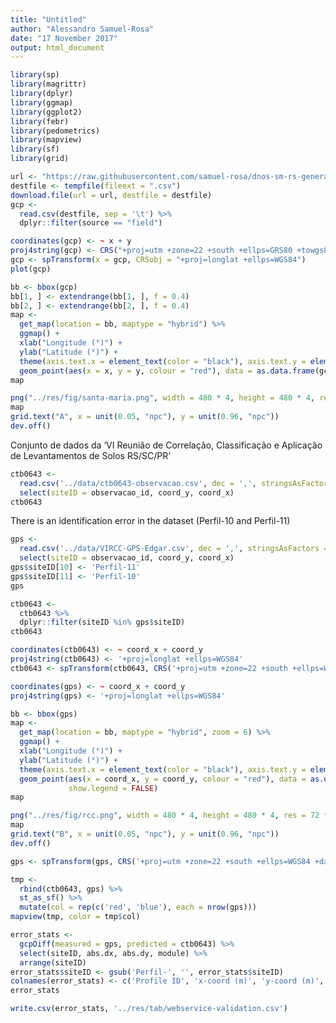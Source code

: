 ```yaml
---
title: "Untitled"
author: "Alessandro Samuel-Rosa"
date: "17 November 2017"
output: html_document
---
```


```r
library(sp)
library(magrittr)
library(dplyr)
library(ggmap)
library(ggplot2)
library(febr)
library(pedometrics)
library(mapview)
library(sf)
library(grid)
```


```r
url <- "https://raw.githubusercontent.com/samuel-rosa/dnos-sm-rs-general/master/data/gcpData.csv"
destfile <- tempfile(fileext = ".csv")
download.file(url = url, destfile = destfile)
gcp <- 
  read.csv(destfile, sep = '\t') %>% 
  dplyr::filter(source == "field")
```

```r
coordinates(gcp) <- ~ x + y
proj4string(gcp) <- CRS("+proj=utm +zone=22 +south +ellps=GRS80 +towgs84=0,0,0,0,0,0,0 +units=m +no_defs")
gcp <- spTransform(x = gcp, CRSobj = "+proj=longlat +ellps=WGS84")
plot(gcp)
```

```r
bb <- bbox(gcp)
bb[1, ] <- extendrange(bb[1, ], f = 0.4)
bb[2, ] <- extendrange(bb[2, ], f = 0.4)
map <- 
  get_map(location = bb, maptype = "hybrid") %>% 
  ggmap() +
  xlab("Longitude (°)") +
  ylab("Latitude (°)") + 
  theme(axis.text.x = element_text(color = "black"), axis.text.y = element_text(color = "black")) +
  geom_point(aes(x = x, y = y, colour = "red"), data = as.data.frame(gcp@coords), show.legend = FALSE)
map
```

```r
png("../res/fig/santa-maria.png", width = 480 * 4, height = 480 * 4, res = 72 * 8)
map
grid.text("A", x = unit(0.05, "npc"), y = unit(0.96, "npc"))
dev.off()
```

Conjunto de dados da 'VI Reunião de Correlação, Classificação e Aplicação de Levantamentos de Solos RS/SC/PR'

```r
ctb0643 <- 
  read.csv('../data/ctb0643-observacao.csv', dec = ',', stringsAsFactors = FALSE) %>% 
  select(siteID = observacao_id, coord_y, coord_x)
ctb0643
```

There is an identification error in the dataset (Perfil-10 and Perfil-11) 

```r
gps <- 
  read.csv('../data/VIRCC-GPS-Edgar.csv', dec = ',', stringsAsFactors = FALSE) %>% 
  select(siteID = observacao_id, coord_y, coord_x)
gps$siteID[10] <- 'Perfil-11'
gps$siteID[11] <- 'Perfil-10'
gps
```

```r
ctb0643 <- 
  ctb0643 %>% 
  dplyr::filter(siteID %in% gps$siteID)
ctb0643
```

```r
coordinates(ctb0643) <- ~ coord_x + coord_y
proj4string(ctb0643) <- '+proj=longlat +ellps=WGS84'
ctb0643 <- spTransform(ctb0643, CRS('+proj=utm +zone=22 +south +ellps=WGS84 +datum=WGS84 +units=m +no_defs'))

coordinates(gps) <- ~ coord_x + coord_y
proj4string(gps) <- '+proj=longlat +ellps=WGS84'

bb <- bbox(gps)
map <- 
  get_map(location = bb, maptype = "hybrid", zoom = 6) %>% 
  ggmap() +
  xlab("Longitude (°)") +
  ylab("Latitude (°)") + 
  theme(axis.text.x = element_text(color = "black"), axis.text.y = element_text(color = "black")) +
  geom_point(aes(x = coord_x, y = coord_y, colour = "red"), data = as.data.frame(gps@coords), 
             show.legend = FALSE)
map
```

```r
png("../res/fig/rcc.png", width = 480 * 4, height = 480 * 4, res = 72 * 8)
map
grid.text("B", x = unit(0.05, "npc"), y = unit(0.96, "npc"))
dev.off()
```

```r
gps <- spTransform(gps, CRS('+proj=utm +zone=22 +south +ellps=WGS84 +datum=WGS84 +units=m +no_defs'))
```

```r
tmp <- 
  rbind(ctb0643, gps) %>%
  st_as_sf() %>% 
  mutate(col = rep(c('red', 'blue'), each = nrow(gps)))
mapview(tmp, color = tmp$col)
```

```r
error_stats <- 
  gcpDiff(measured = gps, predicted = ctb0643) %>% 
  select(siteID, abs.dx, abs.dy, module) %>% 
  arrange(siteID)
error_stats$siteID <- gsub('Perfil-', '', error_stats$siteID)
colnames(error_stats) <- c('Profile ID', 'x-coord (m)', 'y-coord (m)', 'Error vector (m)')
error_stats
```

```r
write.csv(error_stats, '../res/tab/webservice-validation.csv')
```

